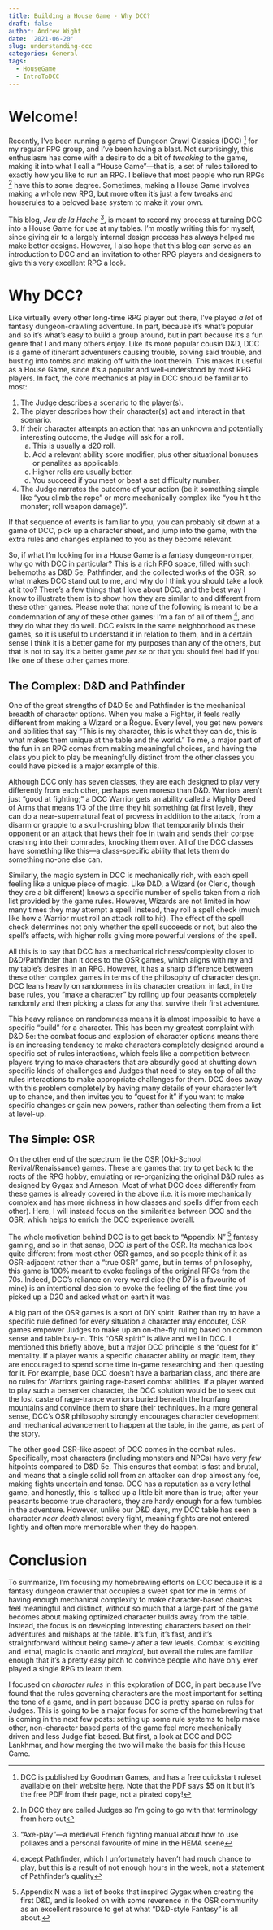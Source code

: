 ```yaml
---
title: Building a House Game - Why DCC?
draft: false
author: Andrew Wight
date: '2021-06-20'
slug: understanding-dcc
categories: General
tags:
  - HouseGame
  - IntroToDCC
---
```


# Welcome!

Recently, I've been running a game of Dungeon Crawl Classics (DCC) ^[DCC is
published by Goodman Games, and has a free quickstart ruleset available on their
website
[here](https://goodman-games.com/store/wp-content/uploads/sites/10/2020/09/DCC_QSR_Free2.pdf).
Note that the PDF says $5 on it but it's the free PDF from their page, not a
pirated copy!] for my regular RPG group, and I've been having a blast. Not
surprisingly, this enthusiasm has come with a desire to do a bit of _tweaking_
to the game, making it into what I call a "House Game"---that is, a set of rules
tailored to exactly how you like to run an RPG. I believe that most people who
run RPGs ^[In DCC they are called Judges so I'm going to go with that terminology
from here out] have this to some degree. Sometimes, making a House Game involves
making a whole new RPG, but more often it's just a few tweaks and houserules to
a beloved base system to make it your own.

This blog, _Jeu de la Hache_ ^["Axe-play"---a medieval French fighting manual
about how to use pollaxes and a personal favourite of mine in the HEMA scene], is
meant to record my process at turning DCC into a House Game for use at my
tables. I'm mostly writing this for myself, since giving air to a largely
internal design process has always helped me make better designs. However, I
also hope that this blog can serve as an introduction to DCC and an invitation
to other RPG players and designers to give this very excellent RPG a look.

# Why DCC?

Like virtually every other long-time RPG player out there, I've played _a lot_
of fantasy dungeon-crawling adventure. In part, because it's what's popular and
so it's what's easy to build a group around, but in part because it's a fun
genre that I and many others enjoy. Like its more popular cousin D&D, DCC is a
game of itinerant adventurers causing trouble, solving said trouble, and busting into
tombs and making off with the loot therein. This makes it useful as a House
Game, since it's a popular and well-understood by most RPG players. In fact, the
core mechanics at play in DCC should be familiar to most:

1. The Judge describes a scenario to the player(s).
2. The player describes how their character(s) act and interact in that
   scenario.
3. If their character attempts an action that has an unknown and potentially
interesting outcome, the Judge will ask for a roll. 
    a. This is usually a d20 roll.
    b. Add a relevant ability score modifier, plus other situational bonuses or
       penalites as applicable.
    c. Higher rolls are usually better. 
    d. You succeed if you meet or beat a set difficulty number.
4. The Judge narrates the outcome of your action (be it something simple like
"you climb the rope" or more mechanically complex like "you hit the monster;
roll weapon damage)".

If that sequence of events is familiar to you, you can probably sit down at a
game of DCC, pick up a character sheet, and jump into the game, with the extra
rules and changes explained to you as they become relevant.

So, if what I'm looking for in a House Game is a fantasy dungeon-romper, why go
with DCC in particular? This is a rich RPG space, filled with such behemoths as
D&D 5e, Pathfinder, and the collected works of the OSR, so what makes DCC stand
out to me, and why do I think you should take a look at it too? There's a few
things that I love about DCC, and the best way I know to illustrate them is to
show how they are similar to and different from these other games. Please note
that none of the following is meant to be a condemnation of any of these other
games: I'm a fan of all of them ^[except Pathfinder, which I unfortunately
haven't had much chance to play, but this is a result of not enough hours in the
week, not a statement of Pathfinder's quality], and they do what they do well.
DCC exists in the same neighborhood as these games, so it is useful to
understand it in relation to them, and in a certain sense I think it is a better
game for my purposes than any of the others, but that is not to say it's a
better game _per se_ or that you should feel bad if you like one of these other
games more.

## The Complex: D&D and Pathfinder

One of the great strengths of D&D 5e and Pathfinder is the mechanical breadth of
character options. When you make a Fighter, it feels really different from
making a Wizard or a Rogue. Every level, you get new powers and abilities that
say "This is my character, this is what they can do, this is what makes them
unique at the table and the world." To me, a major part of the fun in an RPG
comes from making meaningful choices, and having the class you pick to play be
meaningfully distinct from the other classes you could have picked is a major
example of this. 

Although DCC only has seven classes, they are each designed to play very
differently from each other, perhaps even moreso than D&D. Warriors aren't just
"good at fighting;" a DCC Warrior gets an ability called a Mighty Deed of Arms
that means 1/3 of the time they hit something (at first level), they can do a
near-supernatural feat of prowess in addition to the attack, from a disarm or
grapple to a skull-crushing blow that temporarily blinds their opponent or an
attack that hews their foe in twain and sends their corpse crashing into their
comrades, knocking them over. All of the DCC classes have something like
this---a class-specific ability that lets them do something no-one else can.

Similarly, the magic system in DCC is mechanically rich, with each spell feeling
like a unique piece of magic. Like D&D, a Wizard (or Cleric, though they are a
bit different) knows a specific number of spells taken from a rich list provided
by the game rules. However, Wizards are not limited in how many times they may
attempt a spell. Instead, they roll a spell check (much like how a Warrior must
roll an attack roll to hit). The effect of the spell check determines not only
whether the spell succeeds or not, but also the spell's effects, with higher
rolls giving more powerful versions of the spell.

All this is to say that DCC has a mechanical richness/complexity closer to
D&D/Pathfinder than it does to the OSR games, which aligns with my and my
table's desires in an RPG. However, it has a sharp difference between these
other complex games in terms of the philosophy of character design. DCC leans
heavily on randomness in its character creation: in fact, in the base rules, you
"make a character" by rolling up four peasants completely randomly and then
picking a class for any that survive their first adventure. 

This heavy reliance on randomness means it is almost impossible to have a
specific "build" for a character. This has been my greatest complaint with D&D
5e: the combat focus and explosion of character options means there is an
increasing tendency to make characters completely designed around a specific set
of rules interactions, which feels like a competition between players trying to
make characters that are absurdly good at shutting down specific kinds of
challenges and Judges that need to stay on top of all the rules interactions to
make appropriate challenges for them. DCC does away with this problem completely
by having many details of your character left up to chance, and then invites you
to "quest for it" if you want to make specific changes or gain new powers,
rather than selecting them from a list at level-up.

## The Simple: OSR

On the other end of the spectrum lie the OSR (Old-School Revival/Renaissance)
games. These are games that try to get back to the roots of the RPG hobby,
emulating or re-organizing the original D&D rules as designed by Gygax and
Arneson. Most of what DCC does differently from these games is already covered
in the above (i.e. it is more mechanically complex and has more richness in how
classes and spells differ from each other). Here, I will instead focus on the
similarities between DCC and the OSR, which helps to enrich the DCC experience
overall.

The whole motivation behind DCC is to get back to "Appendix N" ^[Appendix N was
a list of books that inspired Gygax when creating the first D&D, and is looked
on with some reverence in the OSR community as an excellent resource to get at
what "D&D-style Fantasy" is all about.] fantasy gaming, and so in that sense,
DCC _is_ part of the OSR. Its mechanics look quite different from most other
OSR games, and so people think of it as OSR-adjacent rather than a "true OSR"
game, but in terms of philosophy, this game is 100% meant to evoke feelings of
the original RPGs from the 70s. Indeed, DCC's reliance on very weird dice (the
D7 is a favourite of mine) is an intentional decision to evoke the feeling of
the first time you picked up a D20 and asked what on earth it was.

A big part of the OSR games is a sort of DIY spirit. Rather than try to have a
specific rule defined for every situation a character may encouter, OSR games
empower Judges to make up an on-the-fly ruling based on common sense and table
buy-in. This "OSR spirit" is alive and well in DCC. I mentioned this briefly
above, but a major DCC principle is the "quest for it" mentality. If a player
wants a specific character ability or magic item, they are encouraged to spend
some time in-game researching and then questing for it. For example, base DCC
doesn't have a barbarian class, and there are no rules for Warriors gaining
rage-based combat abilities. If a player wanted to play such a berserker
character, the DCC solution would be to seek out the lost caste of rage-trance
warriors buried beneath the Ironfang mountains and convince them to share their
techniques. In a more general sense, DCC's OSR philosophy strongly encourages
character development and mechanical advancement to happen at the table, in the
game, as part of the story.

The other good OSR-like aspect of DCC comes in the combat rules. Specifically,
most characters (including monsters and NPCs) have _very few_ hitpoints compared
to D&D 5e. This ensures that combat is fast and brutal, and means that a single
solid roll from an attacker can drop almost any foe, making fights uncertain and
tense. DCC has a reputation as a very lethal game, and honestly, this is talked
up a little bit more than is true; after your peasants become true characters,
they are hardy enough for a few tumbles in the adventure. However, unlike our
D&D days, my DCC table has seen a character _near death_ almost every fight,
meaning fights are not entered lightly and often more memorable when they do
happen.

# Conclusion

To summarize, I'm focusing my homebrewing efforts on DCC because it is a fantasy
dungeon crawler that occupies a sweet spot for me in terms of having enough
mechanical complexity to make character-based choices feel meaningful and
distinct, without so much that a large part of the game becomes about making
optimized character builds away from the table. Instead, the focus is on
developing interesting characters based on their adventures and mishaps at the
table. It's fun, it's fast, and it's straightforward without being same-y after
a few levels. Combat is exciting and lethal, magic is chaotic and _magical_, but
overall the rules are familiar enough that it's a pretty easy pitch to convince
people who have only ever played a single RPG to learn them.

I focused on _character rules_ in this exploration of DCC, in part because I've
found that the rules governing characters are the most important for setting the
tone of a game, and in part because DCC is pretty sparse on rules for
Judges. This is going to be a major focus for some of the homebrewing that is
coming in the next few posts: setting up some rule systems to help make other,
non-character based parts of the game feel more mechanically driven and less
Judge fiat-based. But first, a look at DCC and DCC Lankhmar, and how merging the
two will make the basis for this House Game.